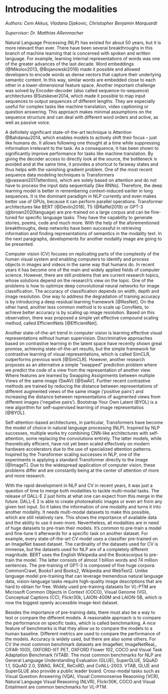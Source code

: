 # Introducing the modalities {#c01-00-intro-modalities}

*Authors: Cem Akkus, Vladana Djakovic, Christopher Benjamin Marquardt*

*Supervisor: Dr. Matthias Aßenmacher*


Natural Language Processing (NLP) has existed for about 50 years, but it is more relevant than ever. There have been several breakthroughs in this branch of machine learning that is concerned with spoken and written language. For example, learning internal representations of words was one of the greater advances of the last decade. Word embeddings (@Mikolov2013, @Bojanowski2016) made it possible and allowed developers to encode words as dense vectors that capture their underlying semantic content. In this way, similar words are embedded close to each other in a lower-dimensional feature space. Another important challenge was solved by Encoder-decoder (also called sequence-to-sequence) architectures @Sutskever2014, which made it possible to map input sequences to output sequences of different lengths. They are especially useful for complex tasks like machine translation, video captioning or question answering. This approach makes minimal assumptions on the sequence structure and can deal with different word orders and active, as well as passive voice.


A definitely significant state-of-the-art technique is Attention @Bahdanau2014, which enables models to actively shift their focus – just like humans do. It allows following one thought at a time while suppressing information irrelevant to the task. As a consequence, it has been shown to significantly improve performance for tasks like machine translation. By giving the decoder access to directly look at the source, the bottleneck is avoided and at the same time, it provides a shortcut to faraway states and thus helps with the vanishing gradient problem. One of the most recent sequence data modeling techniques is Transformers (@vaswani2017attention), which are solely based on attention and do not have to process the input data sequentially (like RNNs). Therefore, the deep learning model is better in remembering context-induced earlier in long sequences. It is the dominant paradigm in NLP currently and even makes better use of GPUs, because it can perform parallel operations. Transformer architectures like BERT (@Devlin2018), T5 (@Raffel2019) or GPT-3 (@brown2020language) are pre-trained on a large corpus and can be fine-tuned for specific language tasks. They have the capability to generate stories, poems, code and much more. With the help of the aforementioned breakthroughs, deep networks have been successful in retrieving information and finding representations of semantics in the modality text. In the next paragraphs, developments for another modality image are going to be presented.

Computer vision (CV) focuses on replicating parts of the complexity of the human visual system and enabling computers to identify and process objects in images and videos in the same way that humans do. In recent years it has become one of the main and widely applied fields of computer science. However, there are still problems that are current research topics, whose solutions depend on the research's view on the topic. One of the problems is how to optimize deep convolutional neural networks for image classification. The accuracy of classification depends on width, depth and image resolution. One way to address the degradation of training accuracy is by introducing a deep residual learning framework [@ResNet]. On the other hand, another less common method is to scale up ConvNets, to achieve better accuracy is by scaling up image resolution. Based on this observation, there was proposed a simple yet effective compound scaling method, called EfficientNets [@EfficientNet].

Another state-of-the-art trend in computer vision is learning effective visual representations without human supervision. Discriminative approaches based on contrastive learning in the latent space have recently shown great promise, achieving state-of-the-art results, but the simple framework for contrastive learning of visual representations, which is called SimCLR, outperforms previous work [@SimCLR]. However, another research proposes as an alternative a simple “swapped” prediction problem where we predict the code of a view from the representation of another view. Where features are learned by Swapping Assignments between multiple Views of the same image (SwAV) [@SwAV].
Further recent contrastive methods are trained by reducing the distance between representations of different augmented views of the same image (‘positive pairs’) and increasing the distance between representations of augmented views from different images (‘negative pairs’). Bootstrap Your Own Latent (BYOL) is a new algorithm for self-supervised learning of image representatios [@BYOL].

Self-attention-based architectures, in particular, Transformers have become the model of choice in natural language processing (NLP). Inspired by NLP successes, multiple works try combining CNN-like architectures with self-attention, some replacing the convolutions entirely. The latter models, while theoretically efficient, have not yet been scaled effectively on modern hardware accelerators due to the use of specialized attention patterns. Inspired by the Transformer scaling successes in NLP, one of the experiments is applying a standard Transformer directly to the image [@ImageT]. Due to the widespread application of computer vision, these problems differ and are constantly being at the center of attention of more and more research.


With the rapid development in NLP and CV in recent years, it was just a question of time to merge both modalities to tackle multi-modal tasks. The release of DALL-E 2 just hints at what one can expect from this merge in the future. DALL-E 2 is able to create photorealistic images or even art from any given text input. So it takes the information of one modality and turns it into another modality. It needs multi-modal datasets to make this possible, which are still relatively rare. This shows the importance of available data and the ability to use it even more. Nevertheless, all modalities are in need of huge datasets to pre-train their models. It's common to pre-train a model and fine-tune it afterwards for a specific task on another dataset. For example, every state-of-the-art CV model uses a classifier pre-trained on an ImageNet based dataset. The cardinality of the datasets used for CV is immense, but the datasets used for NLP are of a completely different magnitude. BERT uses the English Wikipedia and the Bookscorpus to pre-train the model. The latter consists of almost 1 billion words and 74 million sentences. The pre-training of GPT-3 is composed of five huge corpora: CommonCrawl, Books1 and Books2, Wikipedia and WebText2. Unlike language model pre-training that can leverage tremendous natural language data, vision-language tasks require high-quality image descriptions that are hard to obtain for free. Widely used pre-training datasets for VL-PTM are Microsoft Common Objects in Context (COCO), Visual Genome (VG), Conceptual Captions (CC), Flickr30k, LAION-400M and LAION-5B, which is now the biggest openly accessible image-text dataset.


Besides the importance of pre-training data, there must also be a way to test or compare the different models. A reasonable approach is to compare the performance on specific tasks, which is called benchmarking. A nice feature of benchmarks is that they allow us to compare the models to a human baseline. Different metrics are used to compare the performance of the models. Accuracy is widely used, but there are also some others. For CV the most common benchmark datasets are ImageNet, ImageNetReaL, CIFAR-10(0), OXFORD-IIIT PET, OXFORD Flower 102, COCO and Visual Task Adaptation Benchmark (VTAB). The most common benchmarks for NLP are General Language Understanding Evaluation (GLUE), SuperGLUE, SQuAD 1.1, SQuAD 2.0, SWAG, RACE, ReCoRD, and CoNLL-2003. VTAB, GLUE and SuperGLUE also provide a public leader board. Cross-modal tasks such as Visual Question Answering (VQA), Visual Commonsense Reasoning (VCR), Natural Language Visual Reasoning (NLVR), Flickr30K, COCO and Visual Entailment are common benchmarks for VL-PTM.

